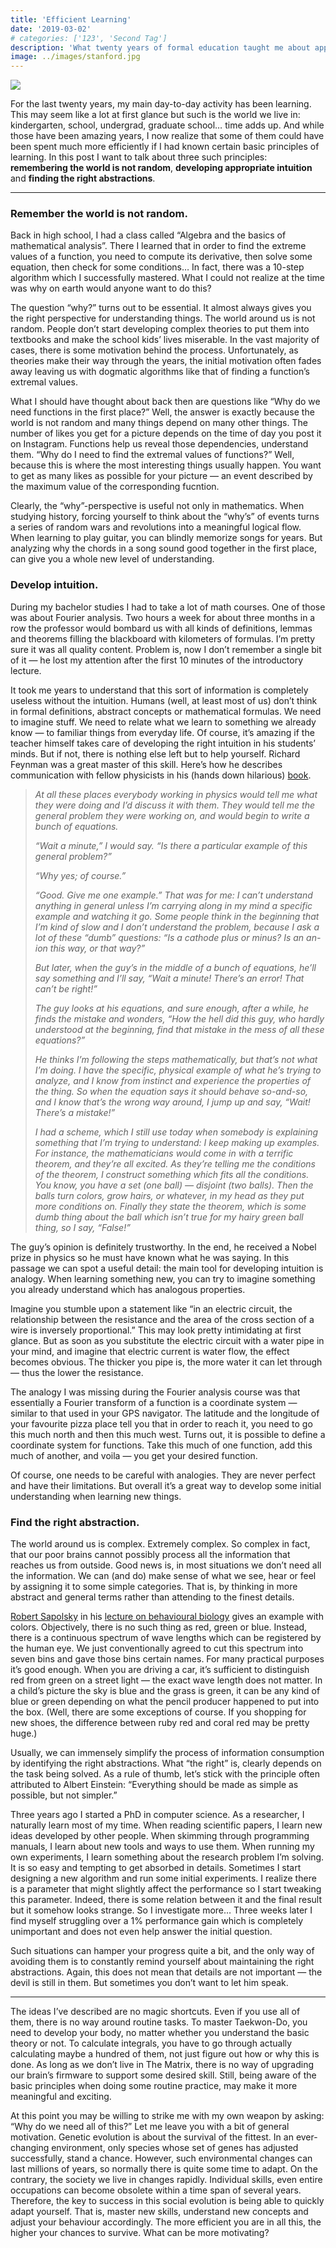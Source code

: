 ```yaml
---
title: 'Efficient Learning'
date: '2019-03-02'
# categories: ['123', 'Second Tag']
description: 'What twenty years of formal education taught me about approaching new information'
image: ../images/stanford.jpg
---
```


![](../images/stanford.jpg)

For the last twenty years, my main day-to-day activity has been learning. This may seem like a lot at first glance but such is the world we live in: kindergarten, school, undergrad, graduate school… time adds up. And while those have been amazing years, I now realize that some of them could have been spent much more efficiently if I had known certain basic principles of learning. In this post I want to talk about three such principles: **remembering the world is not random**, **developing appropriate intuition** and **finding the right abstractions**.

***

### Remember the world is not random.

Back in high school, I had a class called “Algebra and the basics of mathematical analysis”. There I learned that in order to find the extreme values of a function, you need to compute its derivative, then solve some equation, then check for some conditions… In fact, there was a 10-step algorithm which I successfully mastered. What I could not realize at the time was why on earth would anyone want to do this?

The question “why?” turns out to be essential. It almost always gives you the right perspective for understanding things. The world around us is not random. People don’t start developing complex theories to put them into textbooks and make the school kids’ lives miserable. In the vast majority of cases, there is some motivation behind the process. Unfortunately, as theories make their way through the years, the initial motivation often fades away leaving us with dogmatic algorithms like that of finding a function’s extremal values.

What I should have thought about back then are questions like “Why do we need functions in the first place?” Well, the answer is exactly because the world is not random and many things depend on many other things. The number of likes you get for a picture depends on the time of day you post it on Instagram. Functions help us reveal those dependencies, understand them. “Why do I need to find the extremal values of functions?” Well, because this is where the most interesting things usually happen. You want to get as many likes as possible for your picture — an event described by the maximum value of the corresponding fucntion.

Clearly, the “why”-perspective is useful not only in mathematics. When studying history, forcing yourself to think about the “why’s” of events turns a series of random wars and revolutions into a meaningful logical flow. When learning to play guitar, you can blindly memorize songs for years. But analyzing why the chords in a song sound good together in the first place, can give you a whole new level of understanding.

### Develop intuition.

During my bachelor studies I had to take a lot of math courses. One of those was about Fourier analysis. Two hours a week for about three months in a row the professor would bombard us with all kinds of definitions, lemmas and theorems filling the blackboard with kilometers of formulas. I’m pretty sure it was all quality content. Problem is, now I don’t remember a single bit of it — he lost my attention after the first 10 minutes of the introductory lecture.

It took me years to understand that this sort of information is completely useless without the intuition. Humans (well, at least most of us) don’t think in formal definitions, abstract concepts or mathematical formulas. We need to imagine stuff. We need to relate what we learn to something we already know — to familiar things from everyday life. Of course, it’s amazing if the teacher himself takes care of developing the right intuition in his students’ minds. But if not, there is nothing else left but to help yourself. Richard Feynman was a great master of this skill. Here’s how he describes communication with fellow physicists in his (hands down hilarious) <a href="https://en.wikipedia.org/wiki/Surely_You%27re_Joking,_Mr._Feynman!" target="_blank">book</a>.

>*At all these places everybody working in physics would tell me what they were doing and I’d discuss it with them. They would tell me the general problem they were working on, and would begin to write a bunch of equations.*
>
>*“Wait a minute,” I would say. “Is there a particular example of this general problem?”*
>
>*“Why yes; of course.”*
>
>*“Good. Give me one example.” That was for me: I can’t understand anything in general unless I’m carrying along in my mind a specific example and watching it go. Some people think in the beginning that I’m kind of slow and I don’t understand the problem, because I ask a lot of these “dumb” questions: “Is a cathode plus or minus? Is an an-ion this way, or that way?”*
>
>*But later, when the guy’s in the middle of a bunch of equations, he’ll say something and I’ll say, “Wait a minute! There’s an error! That can’t be right!”*
>
>*The guy looks at his equations, and sure enough, after a while, he finds the mistake and wonders, “How the hell did this guy, who hardly understood at the beginning, find that mistake in the mess of all these equations?”*
>
>*He thinks I’m following the steps mathematically, but that’s not what I’m doing. I have the specific, physical example of what he’s trying to analyze, and I know from instinct and experience the properties of the thing. So when the equation says it should behave so-and-so, and I know that’s the wrong way around, I jump up and say, “Wait! There’s a mistake!”*
>
>*I had a scheme, which I still use today when somebody is explaining something that I’m trying to understand: I keep making up examples. For instance, the mathematicians would come in with a terrific theorem, and they’re all excited. As they’re telling me the conditions of the theorem, I construct something which fits all the conditions. You know, you have a set (one ball) — disjoint (two balls). Then the balls turn colors, grow hairs, or whatever, in my head as they put more conditions on. Finally they state the theorem, which is some dumb thing about the ball which isn’t true for my hairy green ball thing, so I say, “False!”*

The guy’s opinion is definitely trustworthy. In the end, he received a Nobel prize in physics so he must have known what he was saying. In this passage we can spot a useful detail: the main tool for developing intuition is analogy. When learning something new, you can try to imagine something you already understand which has analogous properties.

Imagine you stumble upon a statement like “in an electric circuit, the relationship between the resistance and the area of the cross section of a wire is inversely proportional.” This may look pretty intimidating at first glance. But as soon as you substitute the electric circuit with a water pipe in your mind, and imagine that electric current is water flow, the effect becomes obvious. The thicker you pipe is, the more water it can let through — thus the lower the resistance.

The analogy I was missing during the Fourier analysis course was that essentially a Fourier transform of a function is a coordinate system — similar to that used in your GPS navigator. The latitude and the longitude of your favourite pizza place tell you that in order to reach it, you need to go this much north and then this much west. Turns out, it is possible to define a coordinate system for functions. Take this much of one function, add this much of another, and voila — you get your desired function.

Of course, one needs to be careful with analogies. They are never perfect and have their limitations. But overall it’s a great way to develop some initial understanding when learning new things.

### Find the right abstraction.

The world around us is complex. Extremely complex. So complex in fact, that our poor brains cannot possibly process all the information that reaches us from outside. Good news is, in most situations we don’t need all the information. We can (and do) make sense of what we see, hear or feel by assigning it to some simple categories. That is, by thinking in more abstract and general terms rather than attending to the finest details.

<a href="https://en.wikipedia.org/wiki/Robert_Sapolsky" target="_blank">Robert Sapolsky</a> in his <a href="https://www.youtube.com/watch?v=NNnIGh9g6fA" target="_blank">lecture on behavioural biology</a> gives an example with colors. Objectively, there is no such thing as red, green or blue. Instead, there is a continuous spectrum of wave lengths which can be registered by the human eye. We just conventionally agreed to cut this spectrum into seven bins and gave those bins certain names. For many practical purposes it’s good enough. When you are driving a car, it’s sufficient to distinguish red from green on a street light — the exact wave length does not matter. In a child’s picture the sky is blue and the grass is green, it can be any kind of blue or green depending on what the pencil producer happened to put into the box. (Well, there are some exceptions of course. If you shopping for new shoes, the difference between ruby red and coral red may be pretty huge.)

Usually, we can immensely simplify the process of information consumption by identifying the right abstractions. What “the right” is, clearly depends on the task being solved. As a rule of thumb, let’s stick with the principle often attributed to Albert Einstein: “Everything should be made as simple as possible, but not simpler.”

Three years ago I started a PhD in computer science. As a researcher, I naturally learn most of my time. When reading scientific papers, I learn new ideas developed by other people. When skimming through programming manuals, I learn about new tools and ways to use them. When running my own experiments, I learn something about the research problem I’m solving. It is so easy and tempting to get absorbed in details. Sometimes I start designing a new algorithm and run some initial experiments. I realize there is a parameter that might slightly affect the performance so I start tweaking this parameter. Indeed, there is some relation between it and the final result but it somehow looks strange. So I investigate more… Three weeks later I find myself struggling over a 1% performance gain which is completely unimportant and does not even help answer the initial question.

Such situations can hamper your progress quite a bit, and the only way of avoiding them is to constantly remind yourself about maintaining the right abstractions. Again, this does not mean that details are not important — the devil is still in them. But sometimes you don’t want to let him speak.

***

The ideas I’ve described are no magic shortcuts. Even if you use all of them, there is no way around routine tasks. To master Taekwon-Do, you need to develop your body, no matter whether you understand the basic theory or not. To calculate integrals, you have to go through actually calculating maybe a hundred of them, not just figure out how or why this is done. As long as we don’t live in The Matrix, there is no way of upgrading our brain’s firmware to support some desired skill. Still, being aware of the basic principles when doing some routine practice, may make it more meaningful and exciting.

At this point you may be willing to strike me with my own weapon by asking: “Why do we need all of this?” Let me leave you with a bit of general motivation. Genetic evolution is about the survival of the fittest. In an ever-changing environment, only species whose set of genes has adjusted successfully, stand a chance. However, such environmental changes can last millions of years, so normally there is quite some time to adapt. On the contrary, the society we live in changes rapidly. Individual skills, even entire occupations can become obsolete within a time span of several years. Therefore, the key to success in this social evolution is being able to quickly adapt yourself. That is, master new skills, understand new concepts and adjust your behaviour accordingly. The more efficient you are in all this, the higher your chances to survive. What can be more motivating?